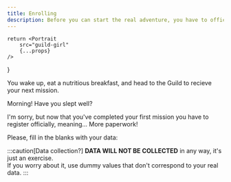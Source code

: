 ```yaml
---
title: Enrolling
description: Before you can start the real adventure, you have to officially register on the Adventurer's Guild...
---
```


    return <Portrait 
        src="guild-girl" 
        {...props} 
    />
}


You wake up, eat a nutritious breakfast, and head to the Guild to recieve your next mission.

<Guild>
Morning! Have you slept well?

I'm sorry, but now that you've completed your first mission you have to register officially, meaning... More paperwork!

Please, fill in the blanks with your data:
</Guild>

:::caution[Data collection?]
**DATA WILL NOT BE COLLECTED** in any way, it's just an exercise.  
If you worry about it, use dummy values that don't correspond to your real data.
:::